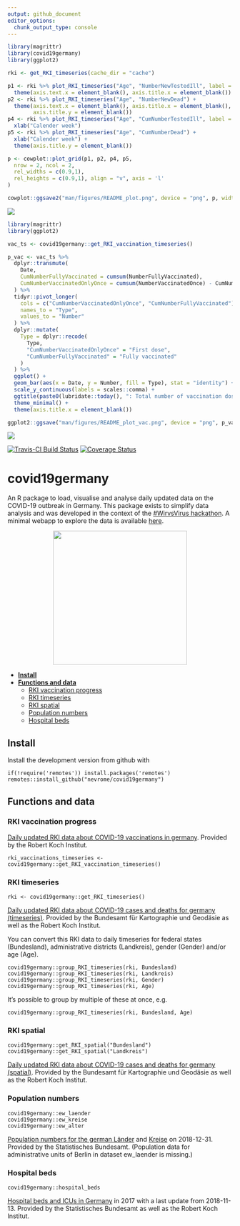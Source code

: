 ```yaml
---
output: github_document
editor_options: 
  chunk_output_type: console
---
```


<!-- Rmd -> md --> 

```r
library(magrittr)
library(covid19germany)
library(ggplot2)

rki <- get_RKI_timeseries(cache_dir = "cache")

p1 <- rki %>% plot_RKI_timeseries("Age", "NumberNewTestedIll", label = F) +
  theme(axis.text.x = element_blank(), axis.title.x = element_blank())
p2 <- rki %>% plot_RKI_timeseries("Age", "NumberNewDead") +
  theme(axis.text.x = element_blank(), axis.title.x = element_blank(),
        axis.title.y = element_blank())
p4 <- rki %>% plot_RKI_timeseries("Age", "CumNumberTestedIll", label = F) +
  xlab("Calender week")
p5 <- rki %>% plot_RKI_timeseries("Age", "CumNumberDead") +
  xlab("Calender week") +
  theme(axis.title.y = element_blank())

p <- cowplot::plot_grid(p1, p2, p4, p5,
  nrow = 2, ncol = 2, 
  rel_widths = c(0.9,1),
  rel_heights = c(0.9,1), align = "v", axis = 'l'
)

cowplot::ggsave2("man/figures/README_plot.png", device = "png", p, width = 10, height = 4, scale = 1.7)
```

![](man/figures/README_plot.png)

```r
library(magrittr)
library(ggplot2)

vac_ts <- covid19germany::get_RKI_vaccination_timeseries()

p_vac <- vac_ts %>%
  dplyr::transmute(
    Date,
    CumNumberFullyVaccinated = cumsum(NumberFullyVaccinated),
    CumNumberVaccinatedOnlyOnce = cumsum(NumberVaccinatedOnce) - CumNumberFullyVaccinated
  ) %>%
  tidyr::pivot_longer(
    cols = c("CumNumberVaccinatedOnlyOnce", "CumNumberFullyVaccinated"),
    names_to = "Type",
    values_to = "Number"
  ) %>%
  dplyr::mutate(
    Type = dplyr::recode(
      Type,
      "CumNumberVaccinatedOnlyOnce" = "First dose",
      "CumNumberFullyVaccinated" = "Fully vaccinated"
    )
  ) %>%
  ggplot() +
  geom_bar(aes(x = Date, y = Number, fill = Type), stat = "identity") +
  scale_y_continuous(labels = scales::comma) +
  ggtitle(paste0(lubridate::today(), ": Total number of vaccination doses administered")) +
  theme_minimal() +
  theme(axis.title.x = element_blank())

ggplot2::ggsave("man/figures/README_plot_vac.png", device = "png", p_vac, width = 10, height = 2.7, scale = 0.8)
```

![](man/figures/README_plot_vac.png)

[![Travis-CI Build Status](https://travis-ci.com/nevrome/covid19germany.svg?branch=master)](https://travis-ci.com/nevrome/covid19germany) [![Coverage Status](https://img.shields.io/codecov/c/github/nevrome/covid19germany/master.svg)](https://codecov.io/github/nevrome/covid19germany?branch=master)

# covid19germany

An R package to load, visualise and analyse daily updated data on the COVID-19 outbreak in Germany. This package exists to simplify data analysis and was developed in the context of the [#WirvsVirus hackathon](https://www.bundesregierung.de/breg-de/themen/coronavirus/wir-vs-virus-1731968). A minimal webapp to explore the data is available [here](https://nevrome.shinyapps.io/covid19germany/).

<p align="center">
  <img src="man/figures/Logo_Projekt_01.png" width = 300>
</p>

- [**Install**](#Install)
- [**Functions and data**](#functions-and-data)
    - [RKI vaccination progress](#rki-vaccination-progress)
    - [RKI timeseries](#rki-timeseries)
    - [RKI spatial](#rki-spatial)
    - [Population numbers](#population-numbers)
    - [Hospital beds](#hospital-beds) 

## Install 

Install the development version from github with

```
if(!require('remotes')) install.packages('remotes')
remotes::install_github("nevrome/covid19germany")
```

## Functions and data

### RKI vaccination progress

[Daily updated RKI data about COVID-19 vaccinations in germany](https://www.rki.de/DE/Content/InfAZ/N/Neuartiges_Coronavirus/Daten/Impfquoten-Tab.html). Provided by the Robert Koch Institut.

```
rki_vaccinations_timeseries <- covid19germany::get_RKI_vaccination_timeseries()
```

### RKI timeseries

```
rki <- covid19germany::get_RKI_timeseries()
```

[Daily updated RKI data about COVID-19 cases and deaths for germany (timeseries)](https://npgeo-corona-npgeo-de.hub.arcgis.com/datasets/dd4580c810204019a7b8eb3e0b329dd6_0). Provided by the Bundesamt für Kartographie und Geodäsie as well as the Robert Koch Institut. 

You can convert this RKI data to daily timeseries for federal states (Bundesland), administrative districts (Landkreis), gender (Gender) and/or age (Age). 

```
covid19germany::group_RKI_timeseries(rki, Bundesland)
covid19germany::group_RKI_timeseries(rki, Landkreis)
covid19germany::group_RKI_timeseries(rki, Gender)
covid19germany::group_RKI_timeseries(rki, Age)
```

It's possible to group by multiple of these at once, e.g.

```
covid19germany::group_RKI_timeseries(rki, Bundesland, Age)
```

### RKI spatial

```
covid19germany::get_RKI_spatial("Bundesland")
covid19germany::get_RKI_spatial("Landkreis")
```

[Daily updated RKI data about COVID-19 cases and deaths for germany (spatial)](https://npgeo-corona-npgeo-de.hub.arcgis.com/search?groupIds=b28109b18022405bb965c602b13e1bbc). Provided by the Bundesamt für Kartographie und Geodäsie as well as the Robert Koch Institut. 

### Population numbers

```
covid19germany::ew_laender
covid19germany::ew_kreise
covid19germany::ew_alter
```

[Population numbers for the german Länder](https://www.statistikportal.de/de/bevoelkerung/flaeche-und-bevoelkerung) and [Kreise](https://www.destatis.de/DE/Themen/Laender-Regionen/Regionales/Gemeindeverzeichnis/Administrativ/04-kreise.html) on 2018-12-31. Provided by the Statistisches Bundesamt. (Population data for administrative units of Berlin in dataset ew_laender is missing.)

### Hospital beds

```
covid19germany::hospital_beds
```

[Hospital beds and ICUs in Germany](http://www.gbe-bund.de/gbe10/f?f=328::Intensivstation) in 2017 with a last update from 2018-11-13. Provided by the Statistisches Bundesamt as well as the Robert Koch Institut.
